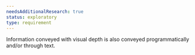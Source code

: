 ```yaml
---
needsAdditionalResearch: true
status: exploratory
type: requirement
---
```


Information conveyed with visual depth is also conveyed <a>programmatically</a> and/or through text.
